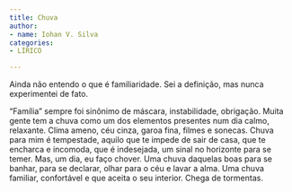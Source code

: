 ```yaml
---
title: Chuva
author:
- name: Iohan V. Silva
categories:
- LÍRICO

---
```


Ainda não entendo o que é familiaridade. Sei a definição, mas nunca experimentei de fato.

“Família" sempre foi sinônimo de máscara, instabilidade, obrigação. Muita gente tem a chuva como um dos elementos presentes num dia calmo, relaxante. Clima ameno, céu cinza, garoa fina, filmes e sonecas. Chuva para mim é tempestade, aquilo que te impede de sair de casa, que te encharca e incomoda, que é indesejada, um sinal no horizonte para se temer. Mas, um dia, eu faço chover. Uma chuva daquelas boas para se banhar, para se declarar, olhar para o céu e lavar a alma. Uma chuva familiar, confortável e que aceita o seu interior. Chega de tormentas.

<a href="https://instagram.com/iohanvsilva"><i class="bi bi-instagram"></i></a>
